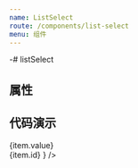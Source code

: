 ```yaml
---
name: ListSelect
route: /components/list-select
menu: 组件
---
```




-# listSelect
## 属性
<Props of={ListSelect}/>

## 代码演示
<Playground>
  <ListSelect
    dataSource={[{id: '京', value: '北京'}, {id: '冀', value: '河北'}, {id: '粤', value: '广东'}, {id: '川', value: '四川'}]}
    renderItem={(item, index) => <Item style={{display: "block", padding: '12px 8px'}} value={item.id} key={index}>
      <div>{item.value}</div>
      <span style={{color: 'rgb(153, 153, 153)', marginTop: 4}}>{item.id}</span>
    </Item>}
  />
</Playground>
